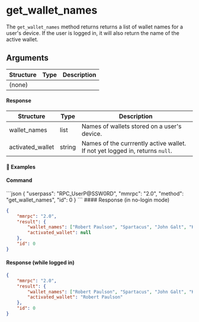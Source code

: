 
# get\_wallet\_names

The `get_wallet_names` method returns returns a list of wallet names for a user's device. If the user is logged in, it will also return the name of the active wallet.

## Arguments

| Structure | Type | Description |
| --------- | ---- | ----------- |
| (none)    |      |             |

#### Response

| Structure         | Type   | Description                                                                  |
| ----------------- | ------ | ---------------------------------------------------------------------------- |
| wallet\_names     | list   | Names of wallets stored on a user's device.                                  |
| activated\_wallet | string | Names of the currrently active wallet. If not yet logged in, returns `null`. |

#### 📌 Examples

#### Command

<CodeGroup title="" tag="POST" label="get_wallet_names" mm2MethodDecorate="true">
  ```json
  {
    "userpass": "RPC_UserP@SSW0RD",
    "mmrpc": "2.0",
    "method": "get_wallet_names",
    "id": 0
  }
  ```
</CodeGroup>

<CollapsibleSection expandedText="Hide Response" collapsedText="Show Response">
  #### Response (in no-login mode)

  ```json
  {
      "mmrpc": "2.0",
      "result": {
          "wallet_names": ["Robert Paulson", "Spartacus", "John Galt", "Kaiser Soze"],
          "activated_wallet": null
      },
      "id": 0
  }
  ```

  #### Response (while logged in)

  ```json
  {
      "mmrpc": "2.0",
      "result": {
          "wallet_names": ["Robert Paulson", "Spartacus", "John Galt", "Kaiser Soze"],
          "activated_wallet": "Robert Paulson"
      },
      "id": 0
  }
  ```
</CollapsibleSection>
